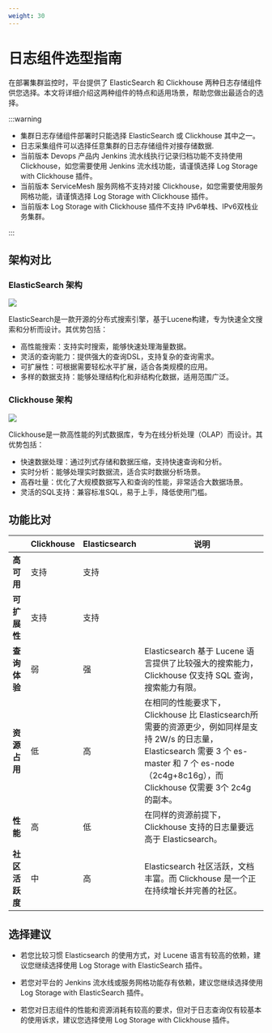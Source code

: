 ```yaml
---
weight: 30
--- 
```


# 日志组件选型指南

在部署集群监控时，平台提供了 ElasticSearch 和 Clickhouse 两种日志存储组件供您选择。本文将详细介绍这两种组件的特点和适用场景，帮助您做出最适合的选择。

:::warning

- 集群日志存储组件部署时只能选择 ElasticSearch 或 Clickhouse 其中之一。
- 日志采集组件可以选择任意集群的日志存储组件对接存储数据.
- 当前版本 Devops 产品内 Jenkins 流水线执行记录归档功能不支持使用 Clickhouse，如您需要使用 Jenkins 流水线功能，请谨慎选择 Log Storage with Clickhouse 插件。
- 当前版本 ServiceMesh 服务网格不支持对接 Clickhouse，如您需要使用服务网格功能，请谨慎选择 Log Storage with Clickhouse 插件。
- 当前版本  Log Storage with Clickhouse 插件不支持 IPv6单栈、IPv6双栈业务集群。

:::

## 架构对比

### ElasticSearch 架构
![](../assets/elasticsearch_flow.png)

ElasticSearch是一款开源的分布式搜索引擎，基于Lucene构建，专为快速全文搜索和分析而设计。其优势包括：

- 高性能搜索：支持实时搜索，能够快速处理海量数据。
- 灵活的查询能力：提供强大的查询DSL，支持复杂的查询需求。
- 可扩展性：可根据需要轻松水平扩展，适合各类规模的应用。
- 多样的数据支持：能够处理结构化和非结构化数据，适用范围广泛。


### Clickhouse 架构
![](../assets/clickhouse_flow.jpeg)

Clickhouse是一款高性能的列式数据库，专为在线分析处理（OLAP）而设计。其优势包括：

- 快速数据处理：通过列式存储和数据压缩，支持快速查询和分析。
- 实时分析：能够处理实时数据流，适合实时数据分析场景。
- 高吞吐量：优化了大规模数据写入和查询的性能，非常适合大数据场景。
- 灵活的SQL支持：兼容标准SQL，易于上手，降低使用门槛。


## 功能比对

|  | Clickhouse  | Elasticsearch |   说明   |
| ------- | -------- | ------ |  ------ |
|**高可用**|支持|支持||
|**可扩展性**|支持|支持||
|**查询体验**|弱|强|Elasticsearch 基于 Lucene 语言提供了比较强大的搜索能力，Clickhouse 仅支持 SQL 查询，搜索能力有限。|
|**资源占用**|低|高|在相同的性能要求下，Clickhouse 比 Elasticsearch所需要的资源更少，例如同样是支持 2W/s 的日志量，Elasticsearch 需要 3 个 es-master 和 7 个 es-node（2c4g+8c16g），而 Clickhouse 仅需要 3个 2c4g 的副本。|
|**性能**|高|低|在同样的资源前提下，Clickhouse 支持的日志量要远高于 Elasticsearch。|
|**社区活跃度**|中|高|Elasticsearch 社区活跃，文档丰富。而 Clickhouse 是一个正在持续增长并完善的社区。|


## 选择建议

* 若您比较习惯 Elasticsearch 的使用方式，对 Lucene 语言有较高的依赖，建议您继续选择使用 Log Storage with ElasticSearch 插件。

* 若您对平台的 Jenkins 流水线或服务网格功能存有依赖，建议您继续选择使用 Log Storage with ElasticSearch 插件。

* 若您对日志组件的性能和资源消耗有较高的要求，但对于日志查询仅有较基本的使用诉求，建议您选择使用 Log Storage with Clickhouse 插件。
